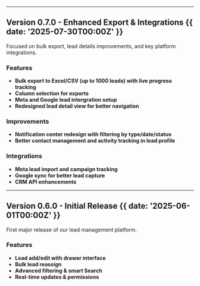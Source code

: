 

---

## Version 0.7.0 - Enhanced Export & Integrations {{ date: '2025-07-30T00:00Z' }}

Focused on bulk export, lead details improvements, and key platform integrations.

<Screenshot 
	src="https://ik.imagekit.io/grudder/download_0.7.0.png?updatedAt=1752830207736" 
	alt="Bulk download interface with Excel export and progress tracking"
	caption="New bulk download system with Excel export capabilities, supporting up to 1000 leads with real-time progress tracking"
/>

### <SparkleIcon /> Features

- **Bulk export to Excel/CSV (up to 1000 leads) with live progress tracking**
- **Column selection for exports**
- **Meta and Google lead intergration setup**
- **Redesigned lead detail view for better navigation**

### <SparkleIcon /> Improvements

- **Notification center redesign with filtering by type/date/status**
- **Better contact management and activity tracking in lead profile**

<Screenshot 
	src="https://ik.imagekit.io/grudder/lead_details_0.7.0.png?updatedAt=1752830207736" 
	alt="Redesigned lead details page with improved layout and navigation"
	caption="Completely redesigned lead details page featuring improved information architecture and user-friendly navigation"
/>

### <SparkleIcon /> Integrations

- **Meta lead import and campaign tracking**
- **Google sync for better lead capture**
- **CRM API enhancements**

<Screenshot 
	src="https://ik.imagekit.io/grudder/integration_0.7.0.png?updatedAt=1752830207613" 
	alt="Integration management interface showing Meta and Google connections"
	caption="New integration management system with support for Meta and Google platforms, featuring easy setup and configuration"
/>

---

## Version 0.6.0 - Initial Release {{ date: '2025-06-01T00:00Z' }}

First major release of our lead management platform.

### <SparkleIcon /> Features

- **Lead add/edit with drawer interface**
- **Bulk lead reassign**
- **Advanced filtering & smart Search**
- **Real-time updates & permissions**
